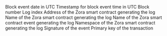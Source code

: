 <ParamField path="block_date">
Block event date in UTC
</ParamField>
<ParamField path="block_time">
Timestamp for block event time in UTC
</ParamField>
<ParamField path="block_number">
Block number
</ParamField>
<ParamField path="index">
Log index
</ParamField>
<ParamField path="contract_address">
Address of the Zora smart contract generating the log
</ParamField>
<ParamField path="contract_name">
Name of the Zora smart contract generating the log
</ParamField>
<ParamField path="event_name">
Name of the Zora smart contract event generating the log
</ParamField>
<ParamField path="namespace">
Namespace of the Zora smart contract generating the log
</ParamField>
<ParamField path="signature">
Signature of the event
</ParamField>
<ParamField path="tx_hash">
Primary key of the transaction
</ParamField>
